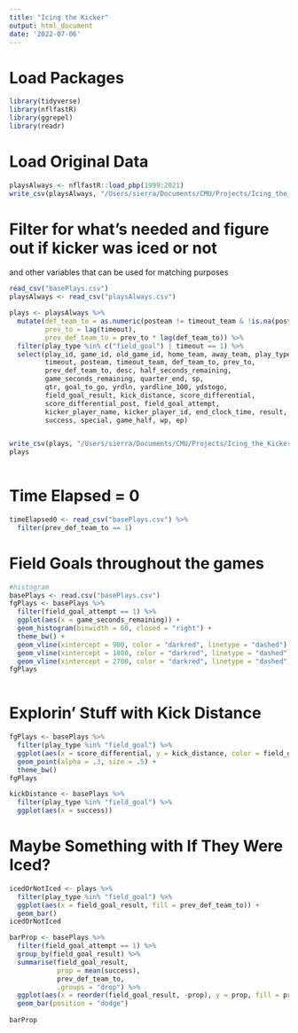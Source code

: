 ```yaml
---
title: "Icing the Kicker"
output: html_document
date: '2022-07-06'
---
```


# Load Packages

```r

library(tidyverse)
library(nflfastR)
library(ggrepel)
library(readr)

```


# Load Original Data

```r

playsAlways <- nflfastR::load_pbp(1999:2021)
write_csv(playsAlways, "/Users/sierra/Documents/CMU/Projects/Icing_the_Kicker/Data//playsAlways.csv")

```


# Filter for what's needed and figure out if kicker was iced or not

and other variables that can be used for matching purposes


```r

read_csv("basePlays.csv")
playsAlways <- read_csv("playsAlways.csv")

plays <- playsAlways %>%
  mutate(def_team_to = as.numeric(posteam != timeout_team & !is.na(posteam) & !is.na(timeout_team)),
         prev_to = lag(timeout),
         prev_def_team_to = prev_to * lag(def_team_to)) %>%
  filter(play_type %in% c("field_goal") | timeout == 1) %>%
  select(play_id, game_id, old_game_id, home_team, away_team, play_type,
         timeout, posteam, timeout_team, def_team_to, prev_to,
         prev_def_team_to, desc, half_seconds_remaining,
         game_seconds_remaining, quarter_end, sp,
         qtr, goal_to_go, yrdln, yardline_100, ydstogo,
         field_goal_result, kick_distance, score_differential,
         score_differential_post, field_goal_attempt,
         kicker_player_name, kicker_player_id, end_clock_time, result,
         success, special, game_half, wp, ep)


write_csv(plays, "/Users/sierra/Documents/CMU/Projects/Icing_the_Kicker/Data//basePlays.csv")
plays
  

```


# Time Elapsed = 0 

```r

timeElapsed0 <- read_csv("basePlays.csv") %>%
  filter(prev_def_team_to == 1)

```


# Field Goals throughout the games

```r

#histogram
basePlays <- read.csv("basePlays.csv")
fgPlays <- basePlays %>%
  filter(field_goal_attempt == 1) %>%
  ggplot(aes(x = game_seconds_remaining)) + 
  geom_histogram(binwidth = 60, closed = "right") + 
  theme_bw() + 
  geom_vline(xintercept = 900, color = "darkred", linetype = "dashed") + 
  geom_vline(xintercept = 1800, color = "darkred", linetype = "dashed") + 
  geom_vline(xintercept = 2700, color = "darkred", linetype = "dashed")
fgPlays
  
```


# Explorin' Stuff with Kick Distance

```r

fgPlays <- basePlays %>%
  filter(play_type %in% "field_goal") %>%
  ggplot(aes(x = score_differential, y = kick_distance, color = field_goal_result)) + 
  geom_point(alpha = .3, size = .5) + 
  theme_bw()
fgPlays

kickDistance <- basePlays %>%
  filter(play_type %in% "field_goal") %>%
  ggplot(aes(x = success))

```


# Maybe Something with If They Were Iced?

```r

icedOrNotIced <- plays %>%
  filter(play_type %in% "field_goal") %>%
  ggplot(aes(x = field_goal_result, fill = prev_def_team_to)) + 
  geom_bar() 
icedOrNotIced

barProp <- basePlays %>%
  filter(field_goal_attempt == 1) %>%
  group_by(field_goal_result) %>%
  summarise(field_goal_result,
            prop = mean(success),
            prev_def_team_to,
            .groups = "drop") %>%
  ggplot(aes(x = reorder(field_goal_result, -prop), y = prop, fill = prev_def_team_to)) +
  geom_bar(position = "dodge")
  
barProp
  

```







